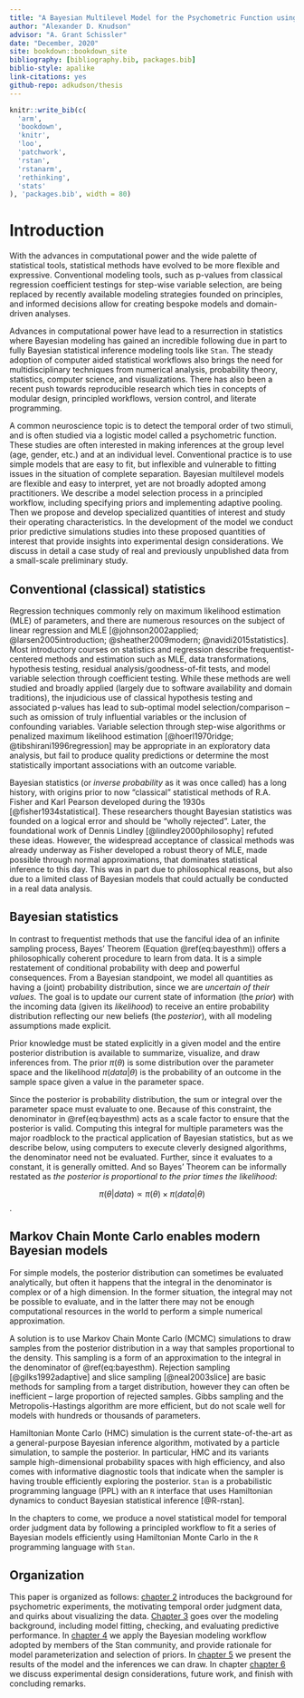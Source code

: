 ```yaml
---
title: "A Bayesian Multilevel Model for the Psychometric Function using R and Stan"
author: "Alexander D. Knudson"
advisor: "A. Grant Schissler"
date: "December, 2020"
site: bookdown::bookdown_site
bibliography: [bibliography.bib, packages.bib]
biblio-style: apalike
link-citations: yes
github-repo: adkudson/thesis
---
```


```r
knitr::write_bib(c(
  'arm',
  'bookdown', 
  'knitr', 
  'loo',
  'patchwork',
  'rstan', 
  'rstanarm', 
  'rethinking', 
  'stats' 
), 'packages.bib', width = 80)
```


# Introduction {#intro}


With the advances in computational power and the wide palette of statistical tools, statistical methods have evolved to be more flexible and expressive. Conventional modeling tools, such as p-values from classical regression coefficient testings for step-wise variable selection, are being replaced by recently available modeling strategies founded on principles, and informed decisions allow for creating bespoke models and domain-driven analyses.


Advances in computational power have lead to a resurrection in statistics where Bayesian modeling has gained an incredible following due in part to fully Bayesian statistical inference modeling tools like `Stan`. The steady adoption of computer aided statistical workflows also brings the need for multidisciplinary techniques from numerical analysis, probability theory, statistics, computer science, and visualizations. There has also been a recent push towards reproducible research which ties in concepts of modular design, principled workflows, version control, and literate programming.


A common neuroscience topic is to detect the temporal order of two stimuli, and is often studied via a logistic model called a psychometric function. These studies are often interested in making inferences at the group level (age, gender, etc.) and at an individual level. Conventional practice is to use simple models that are easy to fit, but inflexible and vulnerable to fitting issues in the situation of complete separation. Bayesian multilevel models are flexible and easy to interpret, yet are not broadly adopted among practitioners. We describe a model selection process in a principled workflow, including specifying priors and implementing adaptive pooling. Then we propose and develop specialized quantities of interest and study their operating characteristics. In the development of the model we conduct prior predictive simulations studies into these proposed quantities of interest that provide insights into experimental design considerations. We discuss in detail a case study of real and previously unpublished data from a small-scale preliminary study.


## Conventional (classical) statistics


Regression techniques commonly rely on maximum likelihood estimation (MLE) of parameters, and there are numerous resources on the subject of linear regression and MLE [@johnson2002applied; @larsen2005introduction; @sheather2009modern; @navidi2015statistics]. Most introductory courses on statistics and regression describe frequentist-centered methods and estimation such as MLE, data transformations, hypothesis testing, residual analysis/goodness-of-fit tests, and model variable selection through coefficient testing. While these methods are well studied and broadly applied (largely due to software availability and domain traditions), the injudicious use of classical hypothesis testing and associated p-values has lead to sub-optimal model selection/comparison -- such as omission of truly influential variables or the inclusion of confounding variables. Variable selection through step-wise algorithms or penalized maximum likelihood estimation [@hoerl1970ridge; @tibshirani1996regression] may be appropriate in an exploratory data analysis, but fail to produce quality predictions or determine the most statistically important associations with an outcome variable.


Bayesian statistics (or _inverse probability_ as it was once called) has a long history, with origins prior to now "classical" statistical methods of R.A. Fisher and Karl Pearson developed during the 1930s [@fisher1934statistical]. These researchers thought Bayesian statistics was founded on a logical error and should be "wholly rejected". Later, the foundational work of Dennis Lindley [@lindley2000philosophy] refuted these ideas. However, the widespread acceptance of classical methods was already underway as Fisher developed a robust theory of MLE, made possible through normal approximations, that dominates statistical inference to this day. This was in part due to philosophical reasons, but also due to a limited class of Bayesian models that could actually be conducted in a real data analysis.


## Bayesian statistics


In contrast to frequentist methods that use the fanciful idea of an infinite sampling process, Bayes' Theorem (Equation \@ref(eq:bayesthm)) offers a philosophically coherent procedure to learn from data. It is a simple restatement of conditional probability with deep and powerful consequences. From a Bayesian standpoint, we model all quantities as having a (joint) probability distribution, since we are _uncertain of their values_. The goal is to update our current state of information (the _prior_) with the incoming data (given its _likelihood_) to receive an entire probability distribution reflecting our new beliefs (the _posterior_), with all modeling assumptions made explicit.


\begin{equation}
  P(\theta | data) = \frac{P(data | \theta) P(\theta)}{\int_\Omega P(data | \theta) P(\theta) d\theta}
  (\#eq:bayesthm)
\end{equation}


Prior knowledge must be stated explicitly in a given model and the entire posterior distribution is available to summarize, visualize, and draw inferences from.  The prior $\pi(\theta)$ is some distribution over the parameter space and the likelihood $\pi(data | \theta)$ is the probability of an outcome in the sample space given a value in the parameter space.


Since the posterior is probability distribution, the sum or integral over the parameter space must evaluate to one. Because of this constraint, the denominator in \@ref(eq:bayesthm) acts as a scale factor to ensure that the posterior is valid. Computing this integral for multiple parameters was the major roadblock to the practical application of Bayesian statistics, but as we describe below, using computers to execute cleverly designed algorithms, the denominator need not be evaluated. Further, since it evaluates to a constant, it is generally omitted. And so Bayes' Theorem can be informally restated as _the posterior is proportional to the prior times the likelihood_:


$$\pi(\theta \vert data) \propto \pi(\theta) \times \pi(data \vert \theta)$$.


## Markov Chain Monte Carlo enables modern Bayesian models


For simple models, the posterior distribution can sometimes be evaluated analytically, but often it happens that the integral in the denominator is complex or of a high dimension. In the former situation, the integral may not be possible to evaluate, and in the latter there may not be enough computational resources in the world to perform a simple numerical approximation.


A solution is to use Markov Chain Monte Carlo (MCMC) simulations to draw samples from the posterior distribution in a way that samples proportional to the density. This sampling is a form of an approximation to the integral in the denominator of \@ref(eq:bayesthm). Rejection sampling [@gilks1992adaptive] and slice sampling [@neal2003slice] are basic methods for sampling from a target distribution, however they can often be inefficient -- large proportion of rejected samples. Gibbs sampling and the Metropolis-Hastings algorithm are more efficient, but do not scale well for models with hundreds or thousands of parameters.


Hamiltonian Monte Carlo (HMC) simulation is the current state-of-the-art as a general-purpose Bayesian inference algorithm, motivated by a particle simulation, to sample the posterior. In particular, HMC and its variants sample high-dimensional probability spaces with high efficiency, and also comes with informative diagnostic tools that indicate when the sampler is having trouble efficiently exploring the posterior. `Stan` is a probabilistic programming language (PPL) with an `R` interface that uses Hamiltonian dynamics to conduct Bayesian statistical inference [@R-rstan].


In the chapters to come, we produce a novel statistical model for temporal order judgment data by following a principled workflow to fit a series of Bayesian models efficiently using Hamiltonian Monte Carlo in the `R` programming language with `Stan`.


## Organization

This paper is organized as follows: [chapter 2](#data) introduces the background for psychometric experiments, the motivating temporal order judgment data, and quirks about visualizing the data. [Chapter 3](#methods) goes over the modeling background, including model fitting, checking, and evaluating predictive performance. In [chapter 4](#application) we apply the Bayesian modeling workflow adopted by members of the Stan community, and provide rationale for model parameterization and selection of priors. In [chapter 5](#results) we present the results of the model and the inferences we can draw. In chapter [chapter 6](#conclusion) we discuss experimental design considerations, future work, and finish with concluding remarks.
